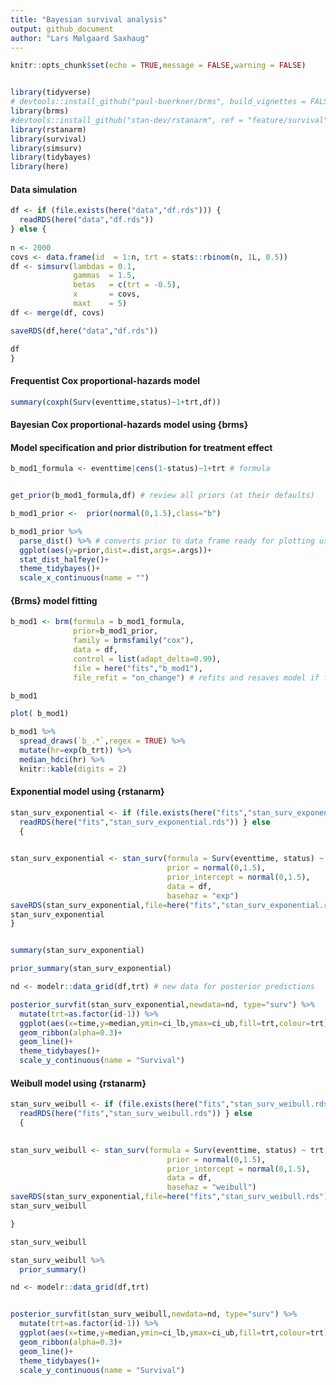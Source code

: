 ```yaml
---
title: "Bayesian survival analysis"
output: github_document
author: "Lars Mølgaard Saxhaug"
---
```


```r
knitr::opts_chunk$set(echo = TRUE,message = FALSE,warning = FALSE)


library(tidyverse)
# devtools::install_github("paul-buerkner/brms", build_vignettes = FALSE) for the cox model
library(brms)
#devtools::install_github("stan-dev/rstanarm", ref = "feature/survival", build_vignettes = FALSE) to install the survival branch
library(rstanarm)
library(survival)
library(simsurv)
library(tidybayes)
library(here)
```

#### Data simulation

```r
df <- if (file.exists(here("data","df.rds"))) {
  readRDS(here("data","df.rds"))
} else {
  
n <- 2000
covs <- data.frame(id  = 1:n, trt = stats::rbinom(n, 1L, 0.5))
df <- simsurv(lambdas = 0.1,
              gammas  = 1.5,
              betas   = c(trt = -0.5),
              x       = covs,
              maxt    = 5)
df <- merge(df, covs)

saveRDS(df,here("data","df.rds"))

df
}

```

#### Frequentist Cox proportional-hazards model 

```r


summary(coxph(Surv(eventtime,status)~1+trt,df))
```

#### Bayesian Cox proportional-hazards model using {brms}

#### Model specification and prior distribution for treatment effect

```r
b_mod1_formula <- eventtime|cens(1-status)~1+trt # formula


get_prior(b_mod1_formula,df) # review all priors (at their defaults)

b_mod1_prior <-  prior(normal(0,1.5),class="b")

b_mod1_prior %>% 
  parse_dist() %>% # converts prior to data frame ready for plotting using {ggdist}
  ggplot(aes(y=prior,dist=.dist,args=.args))+
  stat_dist_halfeye()+
  theme_tidybayes()+
  scale_x_continuous(name = "")
```

#### {Brms} model fitting

```r
b_mod1 <- brm(formula = b_mod1_formula,
              prior=b_mod1_prior,
              family = brmsfamily("cox"),
              data = df,
              control = list(adapt_delta=0.99),
              file = here("fits","b_mod1"), 
              file_refit = "on_change") # refits and resaves model if formula, priors or data are changed

b_mod1
```

```r

plot( b_mod1)

b_mod1 %>% 
  spread_draws(`b_.*`,regex = TRUE) %>% 
  mutate(hr=exp(b_trt)) %>% 
  median_hdci(hr) %>% 
  knitr::kable(digits = 2)


```

#### Exponential model using {rstanarm}

```r

stan_surv_exponential <- if (file.exists(here("fits","stan_surv_exponential.rds"))) {
  readRDS(here("fits","stan_surv_exponential.rds")) } else
  {
  

stan_surv_exponential <- stan_surv(formula = Surv(eventtime, status) ~ trt,
                                   prior = normal(0,1.5),
                                   prior_intercept = normal(0,1.5),
                                   data = df,
                                   basehaz = "exp")
saveRDS(stan_surv_exponential,file=here("fits","stan_surv_exponential.rds"))
stan_surv_exponential
}


summary(stan_surv_exponential)

prior_summary(stan_surv_exponential) 

nd <- modelr::data_grid(df,trt) # new data for posterior predictions

posterior_survfit(stan_surv_exponential,newdata=nd, type="surv") %>% 
  mutate(trt=as.factor(id-1)) %>% 
  ggplot(aes(x=time,y=median,ymin=ci_lb,ymax=ci_ub,fill=trt,colour=trt))+
  geom_ribbon(alpha=0.3)+
  geom_line()+
  theme_tidybayes()+
  scale_y_continuous(name = "Survival")
```

####  Weibull model using {rstanarm}

```r
stan_surv_weibull <- if (file.exists(here("fits","stan_surv_weibull.rds"))) {
  readRDS(here("fits","stan_surv_weibull.rds")) } else
  {
  

stan_surv_weibull <- stan_surv(formula = Surv(eventtime, status) ~ trt,
                                   prior = normal(0,1.5),
                                   prior_intercept = normal(0,1.5),
                                   data = df,
                                   basehaz = "weibull")
saveRDS(stan_surv_exponential,file=here("fits","stan_surv_weibull.rds"))
stan_surv_weibull

}

stan_surv_weibull

stan_surv_weibull %>% 
  prior_summary()

nd <- modelr::data_grid(df,trt)


posterior_survfit(stan_surv_weibull,newdata=nd, type="surv") %>% 
  mutate(trt=as.factor(id-1)) %>% 
  ggplot(aes(x=time,y=median,ymin=ci_lb,ymax=ci_ub,fill=trt,colour=trt))+
  geom_ribbon(alpha=0.3)+
  geom_line()+
  theme_tidybayes()+
  scale_y_continuous(name = "Survival")
```


